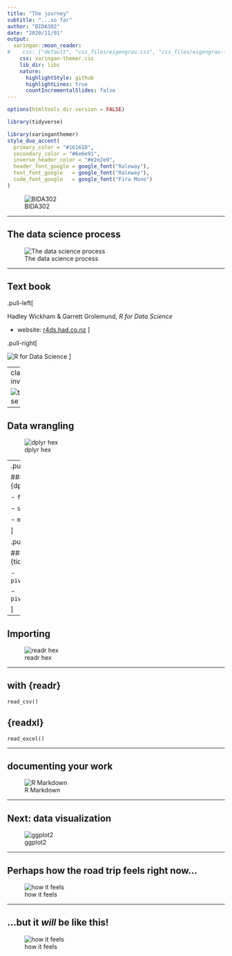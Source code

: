 ```yaml
---
title: "The journey"
subtitle: "...so far"
author: "BIDA302"
date: "2020/11/01"
output:
  xaringan::moon_reader:
#    css: ["default", "css_files/eigengrau.css", "css_files/eigengrau-fonts.css"]    
    css: xaringan-themer.css
    lib_dir: libs
    nature:
      highlightStyle: github
      highlightLines: true
      countIncrementalSlides: false
---
```



<!-- 
This file by Martin Monkman 
is licensed under a Creative Commons Attribution 4.0 International License
https://creativecommons.org/licenses/by/4.0/  
-->




```r
options(htmltools.dir.version = FALSE)

library(tidyverse)
```

```r
library(xaringanthemer)
style_duo_accent(
  primary_color = "#16161D",
  secondary_color = "#6e6e91",
  inverse_header_color = "#e2e2e9",
  header_font_google = google_font("Raleway"),
  text_font_google   = google_font("Raleway"),
  code_font_google   = google_font("Fira Mono")
)
```


![BIDA302](../../hex_sticker/BIDA302_hex.png)



---

## The data science process


![The data science process](../../static/img/data-science.png)


---

## Text book

.pull-left[

Hadley Wickham & Garrett Grolemund, _R for Data Science_

* website: [r4ds.had.co.nz](https://r4ds.had.co.nz/)
]


.pull-right[

![R for Data Science](../../static/img/R4DS_400.png)
]



---
class: inverse

![tidyverse hex](../../static/img/tidyverse_400.png)

---

## Data wrangling

![dplyr hex](../../static/img/dplyr_400.png)


---
.pull-left[

### with {dplyr}

- `filter()`

- `select()`

- `mutate()`

]

.pull-right[

### with {tidyr}

- `pivot_wider()`

- `pivot_longer()`

]

---

## Importing

![readr hex](../../static/img/readr_400.png)


---

## with {readr} 

`read_csv()`


## {readxl} 

`read_excel()`

---

## documenting your work

![R Markdown](../../static/img/rmarkdown_400.png)


---

## Next: data visualization

![ggplot2](../../static/img/ggplot2_400.png)


---

## Perhaps how the road trip feels right now...

![how it feels](../../static/img/main-bugpush-1810151019.jpg)

---


## ...but it _will_ be like this! 

![how it feels](../../static/img/VW_ontheroad.jpg)

